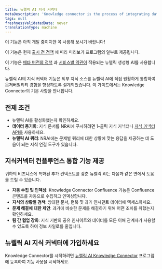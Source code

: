 ```yaml
---
title: 뉴렐릭 AI 지식 커넥터
metaDescription: 'Knowledge connector is the process of integrating data from various sources to create a unified view of information. This unified view can be used to improve decision-making, automate processes, and enhance customer experiences.'
tags: null
freshnessValidatedDate: never
translationType: machine
---
```


<Callout title="시사">
  이 기능은 아직 개발 중이지만 꼭 사용해 보시기 바랍니다!

  이 기능은 현재 [출시 전 정책](/docs/licenses/license-information/referenced-policies/new-relic-pre-release-policy) 에 따라 미리보기 프로그램의 일부로 제공됩니다.

  이 기능은 [베타 버전의 정책](/docs/licenses/license-information/referenced-policies/new-relic-pre-release-policy) 과 [서비스별 약관이](https://newrelic.com/termsandconditions/service-specific) 적용되는 뉴렐릭 생성형 AI를 사용합니다.
</Callout>

뉴렐릭 AI의 지식 커넥터 기능은 외부 지식 소스를 뉴렐릭 AI에 직접 원활하게 통합하여 옵저버빌리티 경험을 향상하도록 설계되었습니다. 이 가이드에서는 Knowledge Connector의 기본 사항을 안내합니다.

## 전제 조건

* 뉴렐릭 AI를 활성화했는지 확인하세요.
* **데이터 동기화**: 지식 문서를 NRAI에 푸시하려면 1-클릭 지식 커넥터나 [지식 커넥터 API를](/docs/apis/nerdgraph/examples/nerdgraph-rag) 사용하세요.
* **뉴렐릭 AI 쿼리**: NRAI에는 문제별 쿼리에 대한 상황에 맞는 응답을 제공하는 데 도움이 되는 지식 연결 도구가 있습니다.

## 지식커넥터 컨플루언스 통합 기능 제공

귀하의 비즈니스에 특화된 추가 컨텍스트를 갖춘 뉴렐릭 AI는 다음과 같은 면에서 도움을 드릴 수 있습니다.

* **자동 수집 및 인덱싱**: Knowledge Connector Confluence 기능은 Confluence 콘텐츠를 자동으로 수집하고 인덱싱합니다.
* **지식의 상황별 검색**: 방대한 문서, 런북 및 과거 인시던트 데이터에 액세스하세요.
* **문제 해결에 대한 제안**: 과거에 비슷한 문제를 해결하기 위해 어떤 조치를 취했는지 확인하세요.
* **팀 간 협업 강화**: 지식 기반의 공유 인사이트와 데이터를 모든 이해 관계자가 사용할 수 있도록 하여 정보 사일로를 줄입니다.

## 뉴렐릭 AI 지식 커넥터에 가입하세요

Knowledge Connector를 시작하려면 [뉴렐릭 AI Knowledge Connector](https://docs.google.com/forms/d/e/1FAIpQLScLXUDRmg9_T0XlJy0ddiXog6J3SRI_kJY6G3LlvTdAyjyc9Q/viewform?usp=sharing) 프로그램에 등록하여 기능 사용을 시작하세요.